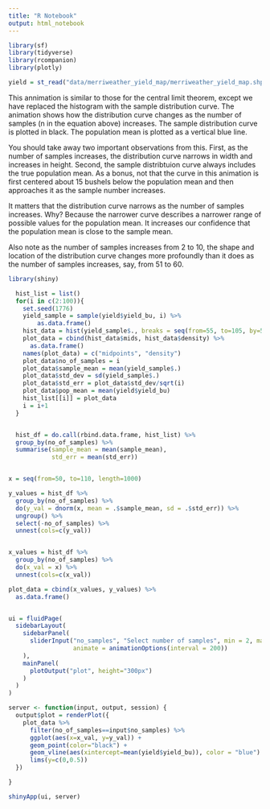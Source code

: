 ```yaml
---
title: "R Notebook"
output: html_notebook
---
```


```r
library(sf)
library(tidyverse)
library(rcompanion)
library(plotly)

yield = st_read("data/merriweather_yield_map/merriweather_yield_map.shp")
```


This annimation is similar to those for the central limit theorem, except we have replaced the histogram with the sample distribution curve.  The animation shows how the distribution curve changes as the number of samples (n in the equation above) increases.  The sample distribution curve is plotted in black.  The population mean is plotted as a vertical blue line.

You should take away two important observations from this.  First, as the number of samples increases, the distribution curve narrows in width and increases in height.  Second, the sample distribtuion curve always includes the true population mean.  As a bonus, not that the curve in this animation is first centered about 15 bushels below the population mean and then approaches it as the sample number increases.    

It matters that the distribution curve narrows as the number of samples increases.  Why?  Because the narrower curve describes a narrower range of possible values for the population mean.  It increases our confidence that the population mean is close to the sample mean.

Also note as the number of samples increases from 2 to 10, the shape and location of the distribution curve changes more profoundly than it does as the number of samples increases, say, from 51 to 60.  


```r
library(shiny)

  hist_list = list()
  for(i in c(2:100)){
    set.seed(1776)
    yield_sample = sample(yield$yield_bu, i) %>%
        as.data.frame()
    hist_data = hist(yield_sample$., breaks = seq(from=55, to=105, by=5), plot = FALSE)
    plot_data = cbind(hist_data$mids, hist_data$density) %>%
      as.data.frame()
    names(plot_data) = c("midpoints", "density")
    plot_data$no_of_samples = i
    plot_data$sample_mean = mean(yield_sample$.)
    plot_data$std_dev = sd(yield_sample$.)
    plot_data$std_err = plot_data$std_dev/sqrt(i)
    plot_data$pop_mean = mean(yield$yield_bu)
    hist_list[[i]] = plot_data
    i = i+1
  }


  hist_df = do.call(rbind.data.frame, hist_list) %>%
  group_by(no_of_samples) %>%
  summarise(sample_mean = mean(sample_mean),
            std_err = mean(std_err))


x = seq(from=50, to=110, length=1000)

y_values = hist_df %>%
  group_by(no_of_samples) %>%
  do(y_val = dnorm(x, mean = .$sample_mean, sd = .$std_err)) %>%
  ungroup() %>%
  select(-no_of_samples) %>%
  unnest(cols=c(y_val))


x_values = hist_df %>%
  group_by(no_of_samples) %>%
  do(x_val = x) %>%
  unnest(cols=c(x_val))

plot_data = cbind(x_values, y_values) %>%
  as.data.frame()


ui = fluidPage(
  sidebarLayout(
    sidebarPanel(
      sliderInput("no_samples", "Select number of samples", min = 2, max = 100, step=1, value = 2, 
                  animate = animationOptions(interval = 200))
    ),
    mainPanel(
      plotOutput("plot", height="300px")
    )
  )
)

server <- function(input, output, session) {
  output$plot = renderPlot({
    plot_data %>%
      filter(no_of_samples==input$no_samples) %>%
      ggplot(aes(x=x_val, y=y_val)) +
      geom_point(color="black") +
      geom_vline(aes(xintercept=mean(yield$yield_bu)), color = "blue") +
      lims(y=c(0,0.5))
  })

}

shinyApp(ui, server)
```